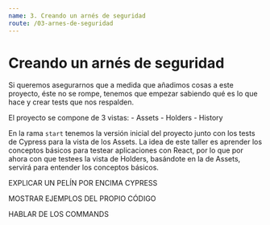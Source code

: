 ```yaml
---
name: 3. Creando un arnés de seguridad
route: /03-arnes-de-seguridad
---
```


# Creando un arnés de seguridad

Si queremos asegurarnos que a medida que añadimos cosas a este proyecto, éste no se rompe, 
tenemos que empezar sabiendo qué es lo que hace y crear tests que nos respalden.

El proyecto se compone de 3 vistas:
    - Assets
    - Holders
    - History

En la rama `start` tenemos la versión inicial del proyecto junto con los tests de Cypress para la vista de los Assets.
La idea de este taller es aprender los conceptos básicos para testear aplicaciones con React, por lo que por ahora con que testees la vista de Holders, basándote en la de Assets, servirá para entender los conceptos básicos. 

EXPLICAR UN PELÍN POR ENCIMA CYPRESS

MOSTRAR EJEMPLOS DEL PROPIO CÓDIGO

HABLAR DE LOS COMMANDS